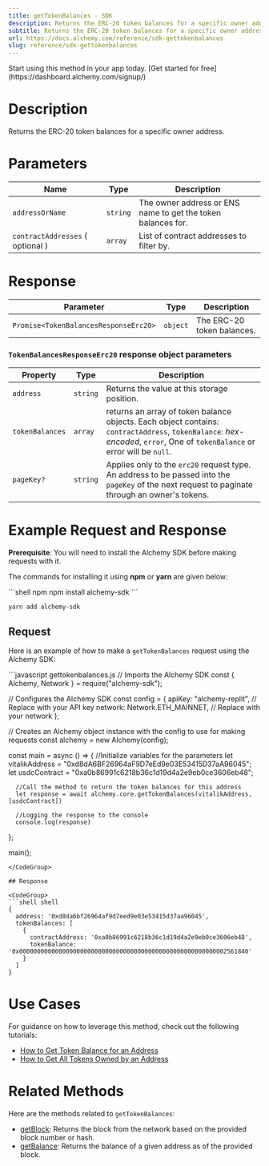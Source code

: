 ```yaml
---
title: getTokenBalances - SDK
description: Returns the ERC-20 token balances for a specific owner address.
subtitle: Returns the ERC-20 token balances for a specific owner address.
url: https://docs.alchemy.com/reference/sdk-gettokenbalances
slug: reference/sdk-gettokenbalances
---
```


<Tip title="Don’t have an API key?" icon="star">
  Start using this method in your app today. [Get started for free](https://dashboard.alchemy.com/signup/)
</Tip>

# Description

Returns the ERC-20 token balances for a specific owner address.

# Parameters

| Name                             | Type     | Description                                                  |
| -------------------------------- | -------- | ------------------------------------------------------------ |
| `addressOrName`                  | `string` | The owner address or ENS name to get the token balances for. |
| `contractAddresses` ( optional ) | `array`  | List of contract addresses to filter by.                     |

# Response

| Parameter                             | Type     | Description                |
| ------------------------------------- | -------- | -------------------------- |
| `Promise<TokenBalancesResponseErc20>` | `object` | The ERC-20 token balances. |

### `TokenBalancesResponseErc20` response object parameters

| Property        | Type     | Description                                                                                                                                                                |
| --------------- | -------- | -------------------------------------------------------------------------------------------------------------------------------------------------------------------------- |
| `address`       | `string` | Returns the value at this storage position.                                                                                                                                |
| `tokenBalances` | `array`  | returns an array of token balance objects. Each object contains: `contractAddress`, `tokenBalance`: *hex-encoded*, `error`, One of `tokenBalance` or error will be `null`. |
| `pageKey?`      | `string` | Applies only to the `erc20` request type. An address to be passed into the `pageKey` of the next request to paginate through an owner's tokens.                            |

# Example Request and Response

**Prerequisite**: You will need to install the Alchemy SDK before making requests with it.

The commands for installing it using **npm** or **yarn** are given below:

<CodeGroup>
  ```shell npm
  npm install alchemy-sdk
  ```

  ```shell yarn
  yarn add alchemy-sdk
  ```
</CodeGroup>

## Request

Here is an example of how to make a `getTokenBalances` request using the Alchemy SDK:

<CodeGroup>
  ```javascript gettokenbalances.js
  // Imports the Alchemy SDK
  const { Alchemy, Network } = require("alchemy-sdk");

  // Configures the Alchemy SDK
  const config = {
      apiKey: "alchemy-replit", // Replace with your API key
      network: Network.ETH_MAINNET, // Replace with your network
  };

  // Creates an Alchemy object instance with the config to use for making requests
  const alchemy = new Alchemy(config);

  const main = async () => {
      //Initialize variables for the parameters
      let vitalikAddress = "0xd8dA6BF26964aF9D7eEd9e03E53415D37aA96045";
      let usdcContract = "0xa0b86991c6218b36c1d19d4a2e9eb0ce3606eb48";
      
      //Call the method to return the token balances for this address
      let response = await alchemy.core.getTokenBalances(vitalikAddress, [usdcContract])

      //Logging the response to the console
      console.log(response)
  };

  main();
  ```
</CodeGroup>

## Response

<CodeGroup>
  ```shell shell
  {
    address: '0xd8da6bf26964af9d7eed9e03e53415d37aa96045',
    tokenBalances: [
      {
        contractAddress: '0xa0b86991c6218b36c1d19d4a2e9eb0ce3606eb48',
        tokenBalance: '0x0000000000000000000000000000000000000000000000000000000002561840'
      }
    ]
  }
  ```
</CodeGroup>

# Use Cases

For guidance on how to leverage this method, check out the following tutorials:

* [How to Get Token Balance for an Address](/docs/how-to-get-token-balance-for-an-address)
* [How to Get All Tokens Owned by an Address](/docs/how-to-get-all-tokens-owned-by-an-address)

# Related Methods

Here are the methods related to `getTokenBalances`:

* [getBlock](/reference/getblock-sdk): Returns the block from the network based on the provided block number or hash.
* [getBalance](/reference/getbalance-sdk): Returns the balance of a given address as of the provided block.
